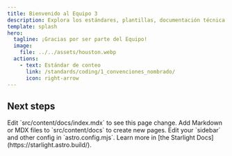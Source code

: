 ```yaml
---
title: Bienvenido al Equipo 3
description: Explora los estándares, plantillas, documentación técnica y demás de la organización
template: splash
hero:
  tagline: ¡Gracias por ser parte del Equipo!
  image:
    file: ../../assets/houston.webp
  actions:
    - text: Estándar de conteo
      link: /standards/coding/1_convenciones_nombrado/
      icon: right-arrow
---
```



## Next steps

<CardGrid stagger>
	<Card title="Update content" icon="pencil">
		Edit `src/content/docs/index.mdx` to see this page change.
	</Card>
	<Card title="Add new content" icon="add-document">
		Add Markdown or MDX files to `src/content/docs` to create new pages.
	</Card>
	<Card title="Configure your site" icon="setting">
		Edit your `sidebar` and other config in `astro.config.mjs`.
	</Card>
	<Card title="Read the docs" icon="open-book">
		Learn more in [the Starlight Docs](https://starlight.astro.build/).
	</Card>
</CardGrid>
